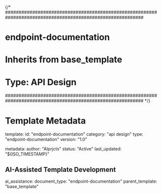 {/* 
###########################################################################################################
# endpoint-documentation
# Inherits from base_template
# Type: API Design
###########################################################################################################
*/}

# Template Metadata
template:
  id: "endpoint-documentation"
  category: "api design"
  type: "endpoint-documentation"
  version: "1.0"

metadata:
  author: "AIprjcts"
  status: "Active"
  last_updated: "${ISO_TIMESTAMP}"

## AI-Assisted Template Development
ai_assistance:
  document_type: "endpoint-documentation"
  parent_template: "base_template"
